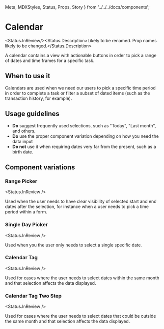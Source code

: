   Meta,
  MDXStyles,
  Status,
  Props,
  Story
} from '../../../docs/components';


<Meta title="Components|Calendar/Calendar" />

<MDXStyles />

# Calendar

<Status.InReview/><Status.Description>Likely to be renamed. Prop names likely to be changed.</Status.Description>

A calendar contains a view with actionable buttons in order to pick a range of dates
and time frames for a specific task.

## When to use it

Calendars are used when we need our users to pick a specific time period in order to complete a task
or filter a subset of dated items (such as the transaction history, for example).

## Usage guidelines

- **Do** suggest frequently used selections, such as "Today", "Last month", and others.
- **Do** use the proper component variation depending on how you need the data input
- **Do not** use it when requiring dates very far from the present, such as a birth date.

## Component variations

### Range Picker

<Status.InReview />

Used when the user needs to have clear visibility of selected start and end dates after the selection,
for instance when a user needs to pick a time period within a form.

<Story id="components-calendar-rangepicker--base" />

<Props of={RangePicker} />

### Single Day Picker

<Status.InReview />

Used when you the user only needs to select a single specific date.

<Story id="components-calendar-singledaypicker--base" />

<Props of={SingleDayPicker} />

### Calendar Tag

<Status.InReview />

Used for cases where the user needs to select dates within the same month and that selection affects the data displayed.

<Story id="components-calendar-calendartag--base" />

<Props of={CalendarTag} />

### Calendar Tag Two Step

<Status.InReview />

Used for cases where the user needs to select dates that could be outside the same month and that selection affects the data displayed.

<Story id="components-calendar-calendartagtwostep--base" />

<Props of={CalendarTagTwoStep} />
